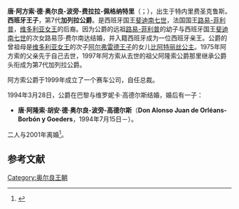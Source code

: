 '''唐·阿方索·德·奥尔良-波旁-费拉拉-佩格纳特里'''（{{lang-es|'''Don Alfonso de Orleans-Borbón y Ferrara-Pignatelli'''}}；{{bd|1968年|1月2日}}），出生于特内里费圣克鲁斯。'''西班牙王子'''，第7代'''加列拉公爵'''。是西班牙国王[[斐迪南七世|斐迪南七世]]，法国国王[[路易-菲利普|路易-菲利普]]，[[维多利亚女王|维多利亚女王]]的后裔。因为公爵的远祖[[路易-菲利普|路易-菲利普]]的幼子与西班牙国王[[斐迪南七世|斐迪南七世]]的次女路易莎·费尔南达结婚，并入籍西班牙成为一位西班牙亲王。公爵的曾祖母是[[维多利亚女王|维多利亚女王]]的次子[[阿爾弗雷德親王_(薩克森-科堡-哥達公爵)|阿尔弗雷德王子]]的女儿[[貝阿特麗絲公主_(薩克森-科堡-哥達)|比阿特丽丝公主]]。1975年阿方索的父亲先于自己去世，1997年阿方索从去世的祖父阿隆索公爵那里继承公爵头衔成为第7代加列拉公爵。

阿方索公爵于1999年成立了一个赛车公司，自任总裁。

1994年3月28日，公爵在巴黎与维罗妮卡·高德尔斯结婚，婚后有一子：
*'''唐·阿隆索·胡安·德·奥尔良-波旁-高德尔斯'''（'''Don Alonso Juan de Orléans-Borbón y Goeders'''，1994年7月15日－）。

二人与2001年离婚<ref>{{Cite web |url=http://www.genealogics.org/getperson.php?personID=I00192683&tree=LEO |title=Don Alonso de Orléans-Borbón y Ferrara- Pignatelli, 5.Duque de Galliera |access-date=2014-07-30 |archive-date=2015-09-24 |archive-url=https://web.archive.org/web/20150924043254/http://www.genealogics.org/getperson.php?personID=I00192683&tree=LEO |dead-url=no }}</ref>。

==参考文献==
{{reflist}}

{{S-start}}
{{S-hou|[[奧爾良-加列拉王朝|奧爾良-加列拉王朝]]|1968年|1月2日|||[[奧爾良王朝|奧爾良王朝]]}}
{{S-pre|}}
{{S-bef|before=[[阿爾瓦羅_(加列拉公爵)|阿爾瓦羅王子]]}}
{{s-tul|title={{link-en|加列拉公爵|Duke of Galliera}}|years=1997年8月22日－|reason=[[義大利憲法|意大利貴族頭銜廢除]]}}
{{s-inc|heir=唐·阿隆索·胡安·德·奧爾良-波旁-高德爾斯}}
{{S-roy|fr}}
{{S-bef|before=奧爾良-加列拉的安東尼奧}}
{{S-ttl|title={{link-en|卡佩王朝在世合法男嗣列表|List of living legitimate male Capetians|法國正統派王位繼承順序}}|years=第118位}}
{{S-aft|after=唐·阿隆索·胡安·德·奥尔良-波旁-高德尔斯}}
{{end}}
{{DEFAULTSORT: Alfonso}}
[[Category:奥尔良王朝|Category:奥尔良王朝]]